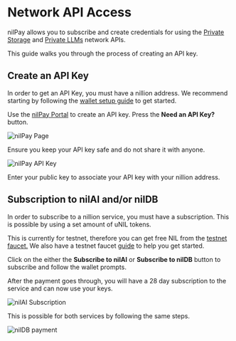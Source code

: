# Network API Access

nilPay allows you to subscribe and create credentials for using the [Private Storage](/build/private-storage/overview) and [Private LLMs](/build/private-llms/overview) network APIs.

This guide walks you through the process of creating an API key.

## Create an API Key

In order to get an API Key, you must have a nillion address. We recommend starting by following the [wallet setup guide](/community/guides/nillion-wallet) to get started.

Use the [nilPay Portal](https://subscription.nillion.com) to create an API key. Press the **Need an API Key?** button.

![nilPay Page](/img/nilpay_page.png)

Ensure you keep your API key safe and do not share it with anyone.

![nilPay API Key](/img/nilpay_api_key.png)

Enter your public key to associate your API key with your nillion address.

## Subscription to nilAI and/or nilDB

In order to subscribe to a nillion service, you must have a subscription. This is possible by using a set amount of uNIL tokens.

This is currently for testnet, therefore you can get free NIL from the [testnet faucet.](https://faucet.testnet.nillion.com/) We also have a testnet faucet [guide](/community/guides/testnet-faucet) to help you get started.

Click on the either the **Subscribe to nilAI** or **Subscribe to nilDB** button to subscribe and follow the wallet prompts.

After the payment goes through, you will have a 28 day subscription to the service and can now use your keys.

![nilAI Subscription](/img/nilai_subscription.png)

This is possible for both services by following the same steps.

![nilDB payment](/img/both_services_nilpay.png)
